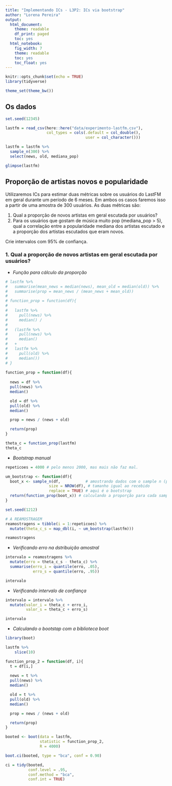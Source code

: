 ```yaml
---
title: "Implementando ICs - L3P2: ICs via bootstrap"
author: "Lorena Pereira"
output:
  html_document:
    theme: readable
    df_print: paged
    toc: yes
  html_notebook:
    fig_width: 7
    theme: readable
    toc: yes
    toc_float: yes
---
```


```r
knitr::opts_chunk$set(echo = TRUE)
library(tidyverse)

theme_set(theme_bw())

```

## Os dados

```r
set.seed(12345)

lastfm = read_csv(here::here("data/experimento-lastfm.csv"), 
                  col_types = cols(.default = col_double(), 
                                   user = col_character()))

lastfm = lastfm %>% 
  sample_n(300) %>% 
  select(news, old, mediana_pop)

glimpse(lastfm)
```

## Proporção de artistas novos e popularidade

Utilizaremos ICs para estimar duas métricas sobre os usuários do LastFM em geral durante um período de 6 meses. Em ambos os casos faremos isso a partir de uma amostra de 300 usuários. As duas métricas são: 

1. Qual a proporção de novos artistas em geral escutada por usuários?
2. Para os usuários que gostam de música muito pop (mediana_pop > 5), qual a correlação entre a popularidade mediana dos artistas escutado e a proporção dos artistas escutados que eram novos. 

Crie intervalos com 95% de confiança.

### 1. Qual a proporção de novos artistas em geral escutada por usuários?

- *Função para cálculo da proporção*
```r

# lastfm %>% 
#   summarise(mean_news = median(news), mean_old = median(old)) %>%
#   summarise(prop = mean_news / (mean_news + mean_old))
# 
# function_prop = function(df){
#   
#   lastfm %>%  
#     pull(news) %>% 
#     median() /
#     
#   (lastfm %>%  
#     pull(news) %>% 
#     median() 
#   +
#   lastfm %>%  
#     pull(old) %>% 
#     median())
# }
  
function_prop = function(df){
  
  news = df %>%  
  pull(news) %>% 
  median() 

  old = df %>%  
  pull(old) %>% 
  median()

  prop = news / (news + old)

  return(prop)
}

theta_c = function_prop(lastfm)
theta_c
```

- *Bootstrap manual*
```r
repeticoes = 4000 # pelo menos 2000, mas mais não faz mal.

um_bootstrap <- function(df){
  boot_x <- sample_n(df,           # amostrando dados com o sample n (para data_frames)
                   size = NROW(df), # tamanho igual ao recebido
                   replace = TRUE) # aqui é o bootstrap
  return(function_prop(boot_x)) # calculando a proporção para cada sample gerado
}

set.seed(1212)

# A REAMOSTRAGEM
reamostragens = tibble(i = 1:repeticoes) %>% 
  mutate(theta_c_s = map_dbl(i, ~ um_bootstrap(lastfm)))

reamostragens
```

- *Verificando erro na dstribuição amostral* 
```r

intervalo = reamostragens %>% 
  mutate(erro = theta_c_s - theta_c) %>% 
  summarise(erro_i = quantile(erro, .05), 
            erro_s = quantile(erro, .95))

intervalo

```

- *Verificando intervalo de confiança*
```r
intervalo = intervalo %>% 
  mutate(valor_i = theta_c + erro_i, 
         valor_s = theta_c + erro_s)

intervalo
```

- *Calculando o bootstap com a biblioteca boot*
```r
library(boot)

lastfm %>%
    slice(10)

function_prop_2 = function(df, i){
  t = df[i,]
  
  news = t %>%  
  pull(news) %>% 
  median() 

  old = t %>%  
  pull(old) %>% 
  median()

  prop = news / (news + old)

  return(prop)
}

booted <- boot(data = lastfm, 
               statistic = function_prop_2, 
               R = 4000)

boot.ci(booted, type = "bca", conf = 0.90)

ci = tidy(booted, 
          conf.level = .95,
          conf.method = "bca",
          conf.int = TRUE)

```


